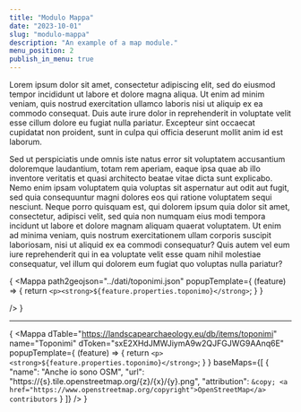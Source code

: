 ```yaml
---
title: "Modulo Mappa"
date: "2023-10-01"
slug: "modulo-mappa"
description: "An example of a map module."
menu_position: 2
publish_in_menu: true
---
```


Lorem ipsum dolor sit amet, consectetur adipiscing elit, sed do eiusmod tempor incididunt ut labore et dolore magna aliqua. Ut enim ad minim veniam, quis nostrud exercitation ullamco laboris nisi ut aliquip ex ea commodo consequat. Duis aute irure dolor in reprehenderit in voluptate velit esse cillum dolore eu fugiat nulla pariatur. Excepteur sint occaecat cupidatat non proident, sunt in culpa qui officia deserunt mollit anim id est laborum.

Sed ut perspiciatis unde omnis iste natus error sit voluptatem accusantium doloremque
laudantium, totam rem aperiam, eaque ipsa quae ab illo inventore veritatis et quasi
architecto beatae vitae dicta sunt explicabo. Nemo enim ipsam voluptatem quia voluptas
sit aspernatur aut odit aut fugit, sed quia consequuntur magni dolores eos qui ratione
voluptatem sequi nesciunt. Neque porro quisquam est, qui dolorem ipsum quia dolor
sit amet, consectetur, adipisci velit, sed quia non numquam eius modi tempora incidunt
ut labore et dolore magnam aliquam quaerat voluptatem. Ut enim ad minima veniam,
quis nostrum exercitationem ullam corporis suscipit laboriosam, nisi ut aliquid ex
ea commodi consequatur? Quis autem vel eum iure reprehenderit qui in ea voluptate
velit esse quam nihil molestiae consequatur, vel illum qui dolorem eum fugiat quo
voluptas nulla pariatur?


{
  <Mappa
    path2geojson="../dati/toponimi.json"
    popupTemplate={
      (feature) => { return `<p><strong>${feature.properties.toponimo}</strong>`; }
    }

  />
}

---


{
<Mappa
  dTable="https://landscapearchaeology.eu/db/items/toponimi"
  name="Toponimi"
  dToken="sxE2XHdJMWJiymA9w2QJFGJWG9AAnq6E"
  popupTemplate={
    (feature) => { return `<p><strong>${feature.properties.toponimo}</strong>`; }
  }
  baseMaps={[
    {
      "name": "Anche io sono OSM",
      "url": "https://{s}.tile.openstreetmap.org/{z}/{x}/{y}.png",
      "attribution": `&copy; <a href="https://www.openstreetmap.org/copyright">OpenStreetMap</a> contributors`
    }
  ]}
/>
}
